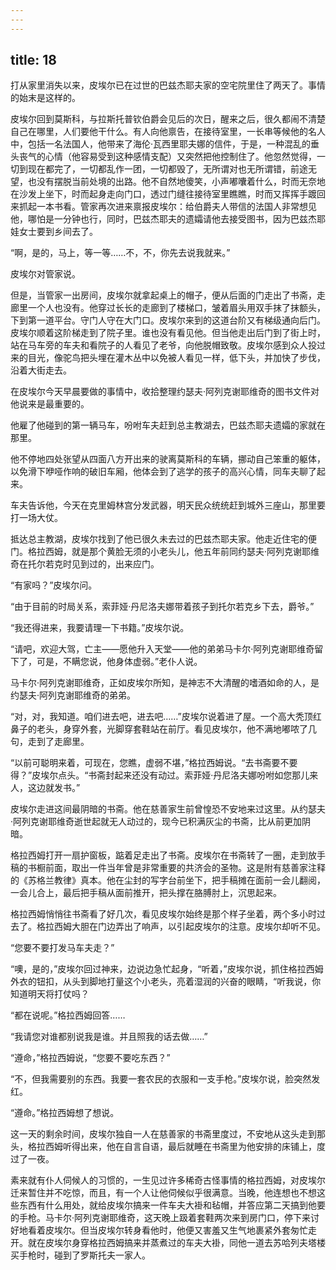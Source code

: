 ```yaml
---
---
---
```

title: 18
---





打从家里消失以来，皮埃尔已在过世的巴兹杰耶夫家的空宅院里住了两天了。事情的始末是这样的。

皮埃尔回到莫斯科，与拉斯托普钦伯爵会见后的次日，醒来之后，很久都闹不清楚自己在哪里，人们要他干什么。有人向他禀告，在接待室里，一长串等候他的名人中，包括一名法国人，他带来了海伦·瓦西里耶夫娜的信件，于是，一种混乱的垂头丧气的心情（他容易受到这种感情支配）又突然把他控制住了。他忽然觉得，一切到现在都完了，一切都乱作一团，一切都毁了，无所谓对也无所谓错，前途无望，也没有摆脱当前处境的出路。他不自然地傻笑，小声嘟囔着什么，时而无奈地在沙发上坐下，时而起身走向门口，透过门缝往接待室里瞧瞧，时而又挥挥手踱回来抓起一本书看。管家再次进来禀报皮埃尔：给伯爵夫人带信的法国人非常想见他，哪怕是一分钟也行，同时，巴兹杰耶夫的遗孀请他去接受图书，因为巴兹杰耶娃女士要到乡间去了。

“啊，是的，马上，等一等……不，不，你先去说我就来。”

皮埃尔对管家说。

但是，当管家一出房间，皮埃尔就拿起桌上的帽子，便从后面的门走出了书斋，走廊里一个人也没有。他穿过长长的走廊到了楼梯口，皱着眉头用双手抹了抹额头，下到第一道平台。守门人守在大门口。皮埃尔来到的这道台阶又有梯级通向后门。皮埃尔顺着这阶梯走到了院子里。谁也没有看见他。但当他走出后门到了街上时，站在马车旁的车夫和看院子的人看见了老爷，向他脱帽致敬。皮埃尔感到众人投过来的目光，像驼鸟把头埋在灌木丛中以免被人看见一样，低下头，并加快了步伐，沿着大街走去。

在皮埃尔今天早晨要做的事情中，收拾整理约瑟夫·阿列克谢耶维奇的图书文件对他说来是最重要的。

他雇了他碰到的第一辆马车，吩咐车夫赶到总主教湖去，巴兹杰耶夫遗孀的家就在那里。

他不停地四处张望从四面八方开出来的驶离莫斯科的车辆，挪动自己笨重的躯体，以免滑下咿哑作响的破旧车厢，他体会到了逃学的孩子的高兴心情，同车夫聊了起来。

车夫告诉他，今天在克里姆林宫分发武器，明天民众统统赶到城外三座山，那里要打一场大仗。

抵达总主教湖，皮埃尔找到了他已很久未去过的巴兹杰耶夫家。他走近住宅的便门。格拉西姆，就是那个黄脸无须的小老头儿，他五年前同约瑟夫·阿列克谢耶维奇在托尔若克时见到过的，出来应门。

“有家吗？”皮埃尔问。

“由于目前的时局关系，索菲娅·丹尼洛夫娜带着孩子到托尔若克乡下去，爵爷。”

“我还得进来，我要请理一下书籍。”皮埃尔说。

“请吧，欢迎大驾，亡主——愿他升入天堂——他的弟弟马卡尔·阿列克谢耶维奇留下了，可是，不瞒您说，他身体虚弱。”老仆人说。

马卡尔·阿列克谢耶维奇，正如皮埃尔所知，是神志不大清醒的嗜酒如命的人，是约瑟夫·阿列克谢耶维奇的弟弟。

“对，对，我知道。咱们进去吧，进去吧……”皮埃尔说着进了屋。一个高大秃顶红鼻子的老头，身穿外套，光脚穿套鞋站在前厅。看见皮埃尔，他不满地嘟哝了几句，走到了走廊里。

“以前可聪明来着，可现在，您瞧，虚弱不堪，”格拉西姆说。“去书斋要不要得？”皮埃尔点头。“书斋封起来还没有动过。索菲娅·丹尼洛夫娜吩咐如您那儿来人，这边就发书。”

皮埃尔走进这间最阴暗的书斋。他在慈善家生前曾惶恐不安地来过这里。从约瑟夫·阿列克谢耶维奇逝世起就无人动过的，现今已积满灰尘的书斋，比从前更加阴暗。

格拉西姆打开一扇护窗板，踮着足走出了书斋。皮埃尔在书斋转了一圈，走到放手稿的书橱前面，取出一件当年曾是非常重要的共济会的圣物。这是附有慈善家注释的《苏格兰教律》真本。他在尘封的写字台前坐下，把手稿摊在面前一会儿翻阅，一会儿合上，最后把手稿从面前推开，把头撑在胳膊肘上，沉思起来。

格拉西姆悄悄往书斋看了好几次，看见皮埃尔始终是那个样子坐着，两个多小时过去了。格拉西姆大胆在门边弄出了响声，以引起皮埃尔的注意。皮埃尔却听不见。

“您要不要打发马车夫走？”

“噢，是的，”皮埃尔回过神来，边说边急忙起身，“听着，”皮埃尔说，抓住格拉西姆外衣的钮扣，从头到脚地打量这个小老头，亮着湿润的兴奋的眼睛，“听我说，你知道明天将打仗吗？

“都在说呢。”格拉西姆回答……

“我请您对谁都别说我是谁。并且照我的话去做……”

“遵命，”格拉西姆说，“您要不要吃东西？”

“不，但我需要别的东西。我要一套农民的衣服和一支手枪。”皮埃尔说，脸突然发红。

“遵命。”格拉西姆想了想说。

这一天的剩余时间，皮埃尔独自一人在慈善家的书斋里度过，不安地从这头走到那头，格拉西姆听得出来，他在自言自语，最后就睡在书斋里为他安排的床铺上，度过了一夜。

素来就有仆人伺候人的习惯的，一生见过许多稀奇古怪事情的格拉西姆，对皮埃尔迁来暂住并不吃惊，而且，有一个人让他伺候似乎很满意。当晚，他连想也不想这些东西有什么用处，就给皮埃尔搞来一件车夫大褂和毡帽，并答应第二天搞到他要的手枪。马卡尔·阿列克谢耶维奇，这天晚上趿着套鞋两次来到房门口，停下来讨好地看着皮埃尔。但当皮埃尔转身看他时，他便又害羞又生气地裹紧外套匆忙走开。就在皮埃尔身穿格拉西姆搞来并蒸煮过的车夫大褂，同他一道去苏哈列夫塔楼买手枪时，碰到了罗斯托夫一家人。